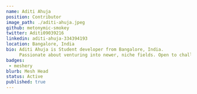 ---
name: Aditi Ahuja
position: Contributor
image_path: ./aditi-ahuja.jpeg
github: metonymic-smokey
twitter: Aditi09039216
linkedin: aditi-ahuja-334394193
location: Bangalore, India
bio: Aditi Ahuja is Student developer from Bangalore, India. 
     Passionate about venturing into newer, niche fields. Open to challenges and opportunities, both technical or otherwise.
badges:
 - meshery
blurb: Mesh Head 
status: Active
published: true
---
